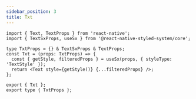 ```yaml
---
sidebar_position: 3
title: Txt
---
```


```tsx title='Txt.tsx'
import { Text, TextProps } from 'react-native';
import { TextSxProps, useSx } from '@react-native-styled-system/core';

type TxtProps = {} & TextSxProps & TextProps;
const Txt = (props: TxtProps) => {
  const { getStyle, filteredProps } = useSx(props, { styleType: 'TextStyle' });
  return <Text style={getStyle()} {...filteredProps} />;
};

export { Txt };
export type { TxtProps };
```